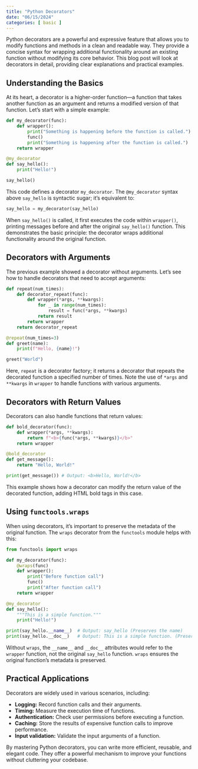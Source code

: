 ```yaml
---
title: "Python Decorators"
date: "06/15/2024"
categories: [ basic ]
---
```



Python decorators are a powerful and expressive feature that allows you to modify functions and methods in a clean and readable way.  They provide a concise syntax for wrapping additional functionality around an existing function without modifying its core behavior. This blog post will look at decorators in detail, providing clear explanations and practical examples.


## Understanding the Basics

At its heart, a decorator is a higher-order function—a function that takes another function as an argument and returns a modified version of that function.  Let's start with a simple example:

```python
def my_decorator(func):
    def wrapper():
        print("Something is happening before the function is called.")
        func()
        print("Something is happening after the function is called.")
    return wrapper

@my_decorator
def say_hello():
    print("Hello!")

say_hello()
```

This code defines a decorator `my_decorator`.  The `@my_decorator` syntax above `say_hello` is syntactic sugar; it's equivalent to:

```python
say_hello = my_decorator(say_hello)
```

When `say_hello()` is called, it first executes the code within `wrapper()`, printing messages before and after the original `say_hello()` function.  This demonstrates the basic principle: the decorator wraps additional functionality around the original function.


## Decorators with Arguments

The previous example showed a decorator without arguments.  Let's see how to handle decorators that need to accept arguments:

```python
def repeat(num_times):
    def decorator_repeat(func):
        def wrapper(*args, **kwargs):
            for _ in range(num_times):
                result = func(*args, **kwargs)
            return result
        return wrapper
    return decorator_repeat

@repeat(num_times=3)
def greet(name):
    print(f"Hello, {name}!")

greet("World")
```

Here, `repeat` is a decorator factory; it returns a decorator that repeats the decorated function a specified number of times.  Note the use of `*args` and `**kwargs` in `wrapper` to handle functions with various arguments.


## Decorators with Return Values

Decorators can also handle functions that return values:

```python
def bold_decorator(func):
    def wrapper(*args, **kwargs):
        return f"<b>{func(*args, **kwargs)}</b>"
    return wrapper

@bold_decorator
def get_message():
    return "Hello, World!"

print(get_message()) # Output: <b>Hello, World!</b>
```

This example shows how a decorator can modify the return value of the decorated function, adding HTML bold tags in this case.


##  Using `functools.wraps`

When using decorators, it's important to preserve the metadata of the original function. The `wraps` decorator from the `functools` module helps with this:

```python
from functools import wraps

def my_decorator(func):
    @wraps(func)
    def wrapper():
        print("Before function call")
        func()
        print("After function call")
    return wrapper

@my_decorator
def say_hello():
    """This is a simple function."""
    print("Hello!")

print(say_hello.__name__)  # Output: say_hello (Preserves the name)
print(say_hello.__doc__)   # Output: This is a simple function. (Preserves the docstring)
```

Without `wraps`, the `__name__` and `__doc__` attributes would refer to the `wrapper` function, not the original `say_hello` function.  `wraps` ensures the original function's metadata is preserved.



##  Practical Applications

Decorators are widely used in various scenarios, including:

* **Logging:**  Record function calls and their arguments.
* **Timing:** Measure the execution time of functions.
* **Authentication:**  Check user permissions before executing a function.
* **Caching:** Store the results of expensive function calls to improve performance.
* **Input validation:**  Validate the input arguments of a function.


By mastering Python decorators, you can write more efficient, reusable, and elegant code. They offer a powerful mechanism to improve your functions without cluttering your codebase.

